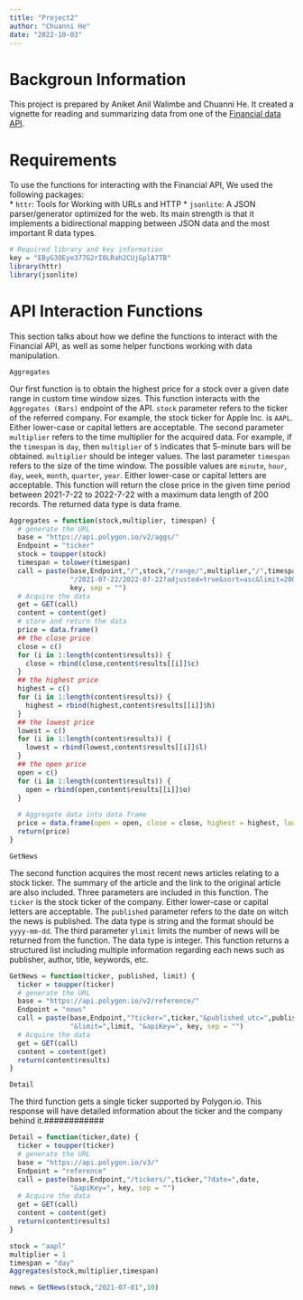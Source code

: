 ```yaml
---
title: "Project2"
author: "Chuanni He"
date: "2022-10-03"
---
```


# Backgroun Information
This project is prepared by Aniket Anil Walimbe and Chuanni He. It created a vignette  for reading and summarizing data from one of the [Financial data API](https://polygon.io/docs/getting-started). 

# Requirements
To use the functions for interacting with the Financial API, We used the following packages:  
* `httr`: Tools for Working with URLs and HTTP
* `jsonlite`: A JSON parser/generator optimized for the web. Its main strength is that it implements a bidirectional mapping between JSON data and the most important R data types.

```r
# Required library and key information
key = "EByG3OEye377G2rI0LRah2CUjGplA7TB"
library(httr)
library(jsonlite)
```

# API Interaction Functions
This section talks about how we define the functions to interact with the Financial API, as well as some helper functions working with data manipulation.  
  
`Aggregates`  

Our first function is to obtain the highest price for a stock over a given date range in custom time window sizes. This function interacts with the `Aggregates (Bars)` endpoint of the API. `stock` parameter refers to the ticker of the referred company. For example, the stock ticker for Apple Inc. is `AAPL`. Either lower-case or capital letters are acceptable. The second parameter `multiplier` refers to the time multiplier for the acquired data. For example, if the `timespan` is `day`, then `multiplier` of `5` indicates that 5-minute bars will be obtained. `multiplier` should be integer values. The last parameter `timespan` refers to the size of the time window. The possible values are `minute`, `hour`, `day`, `week`, `month`, `quarter`, `year`. Either lower-case or capital letters are acceptable. This function will return the close price in the given time period between 2021-7-22 to 2022-7-22 with a maximum data length of 200 records. The returned data type is data frame.
```r
Aggregates = function(stock,multiplier, timespan) {
  # generate the URL
  base = "https://api.polygon.io/v2/aggs/"
  Endpoint = "ticker"
  stock = toupper(stock)
  timespan = tolower(timespan)
  call = paste(base,Endpoint,"/",stock,"/range/",multiplier,"/",timespan,
               "/2021-07-22/2022-07-22?adjusted=true&sort=asc&limit=200&apiKey=",
               key, sep = "")
  # Acquire the data
  get = GET(call)
  content = content(get)
  # store and return the data
  price = data.frame()
  ## the close price
  close = c()
  for (i in 1:length(content$results)) {
    close = rbind(close,content$results[[i]]$c)
  }
  ## the highest price
  highest = c()
  for (i in 1:length(content$results)) {
    highest = rbind(highest,content$results[[i]]$h)
  }
  ## the lowest price
  lowest = c()
  for (i in 1:length(content$results)) {
    lowest = rbind(lowest,content$results[[i]]$l)
  }
  ## the open price
  open = c()
  for (i in 1:length(content$results)) {
    open = rbind(open,content$results[[i]]$o)
  }
  
  # Aggregate data into data frame
  price = data.frame(open = open, close = close, highest = highest, lowest = lowest)
  return(price)
}
```

`GetNews`  

The second function acquires the most recent news articles relating to a stock ticker. The summary of the article and the link to the original article are also included. Three parameters are included in this function. The `ticker` is the stock ticker of the company. Either lower-case or capital letters are acceptable. The `published` parameter refers to the date on witch the news is published. The data type is string and the format should be `yyyy-mm-dd`. The third parameter y`limit` limits the number of news will be returned from the function. The data type is integer. This function returns a structured list including multiple information regarding each news such as publisher, author, title, keywords, etc.
```r
GetNews = function(ticker, published, limit) {
  ticker = toupper(ticker)
  # generate the URL
  base = "https://api.polygon.io/v2/reference/"
  Endpoint = "news"
  call = paste(base,Endpoint,"?ticker=",ticker,"&published_utc=",published,
               "&limit=",limit, "&apiKey=", key, sep = "")
  # Acquire the data
  get = GET(call)
  content = content(get)
  return(content$results)
}
```



`Detail`  

The third function gets a single ticker supported by Polygon.io. This response will have detailed information about the ticker and the company behind it.############

```r
Detail = function(ticker,date) {
  ticker = toupper(ticker)
  # generate the URL
  base = "https://api.polygon.io/v3/"
  Endpoint = "reference"
  call = paste(base,Endpoint,"/tickers/",ticker,"?date=",date, 
               "&apiKey=", key, sep = "")
  # Acquire the data
  get = GET(call)
  content = content(get)
  return(content$results)
}
```





```r
stock = "aapl"
multiplier = 1
timespan = "day"
Aggregates(stock,multiplier,timespan)

news = GetNews(stock,"2021-07-01",10)
```

